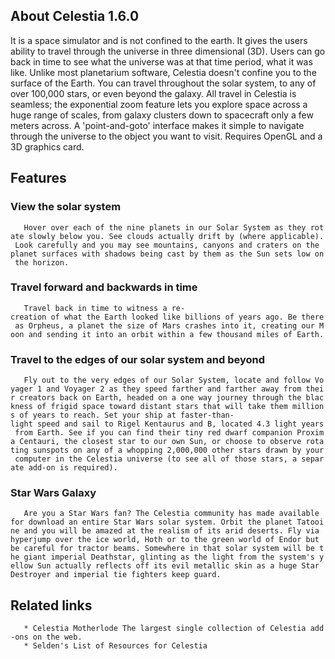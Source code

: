 == About Celestia 1.6.0 ==
It is a space simulator and is not confined to the earth. It gives the users ability to travel through the universe in three dimensional (3D). Users can go back in time to see what the universe was at that time period, what it was like. Unlike most planetarium software, Celestia doesn't confine you to the surface of the Earth. You can travel throughout the solar system, to any of over 100,000 stars, or even beyond the galaxy. All travel in Celestia is seamless; the exponential zoom feature lets you explore space across a huge range of scales, from galaxy clusters down to spacecraft only a few meters across. A 'point-and-goto' interface makes it simple to navigate through the universe to the object you want to visit. Requires OpenGL and a 3D graphics card.
{{images/celestia.png}}
== Features ==
=== View the solar system ===
    Hover over each of the nine planets in our Solar System as they rotate slowly below you. See clouds actually drift by (where applicable). Look carefully and you may see mountains, canyons and craters on the planet surfaces with shadows being cast by them as the Sun sets low on the horizon.
=== Travel forward and backwards in time ===
    Travel back in time to witness a re-creation of what the Earth looked like billions of years ago. Be there as Orpheus, a planet the size of Mars crashes into it, creating our Moon and sending it into an orbit within a few thousand miles of Earth.
=== Travel to the edges of our solar system and beyond ===
    Fly out to the very edges of our Solar System, locate and follow Voyager 1 and Voyager 2 as they speed farther and farther away from their creators back on Earth, headed on a one way journey through the blackness of frigid space toward distant stars that will take them millions of years to reach. Set your ship at faster-than-light speed and sail to Rigel Kentaurus and B, located 4.3 light years from Earth. See if you can find their tiny red dwarf companion Proxima Centauri, the closest star to our own Sun, or choose to observe rotating sunspots on any of a whopping 2,000,000 other stars drawn by your computer in the Celestia universe (to see all of those stars, a separate add-on is required).
=== Star Wars Galaxy ===
    Are you a Star Wars fan? The Celestia community has made available for download an entire Star Wars solar system. Orbit the planet Tatooine and you will be amazed at the realism of its arid deserts. Fly via hyperjump over the ice world, Hoth or to the green world of Endor but be careful for tractor beams. Somewhere in that solar system will be the giant imperial Deathstar, glinting as the light from the system's yellow Sun actually reflects off its evil metallic skin as a huge Star Destroyer and imperial tie fighters keep guard.

== Related links ==
    * Celestia Motherlode The largest single collection of Celestia add-ons on the web.
    * Selden's List of Resources for Celestia
